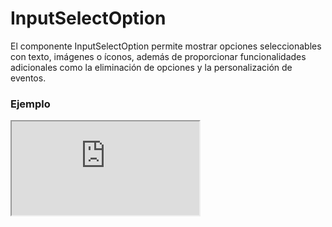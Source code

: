 
# InputSelectOption

El componente InputSelectOption permite mostrar opciones seleccionables con texto, imágenes o íconos, además de proporcionar funcionalidades adicionales como la eliminación de opciones y la personalización de eventos.

### Ejemplo

<Iframe
  minHeightIframe="30dvh"
  src="https://fenextjs-component-storybook.vercel.app/iframe.html?args=&id=input-inputselectoption--index&viewMode=story"
/>

### Importacion

Para importar el componente InputSelectOption, se puede hacer desde fenextjs

```tsx copy
import { InputSelectOption } from "fenextjs";
```

### Parametros

| Parametro             | Tipo                                        | Requerido | Default     | Descripcion                                                         |
| --------------------- | ------------------------------------------- | --------- | ----------- | ------------------------------------------------------------------- |
| id                    | string \| number                            | sí        | undefined   | ID de la opción, que puede ser un string o un número.               |
| text                  | string                                      | sí        | undefined   | Texto que se mostrará en la opción.                                 |
| img                   | string                                      | no        | undefined   | URL de la imagen que se mostrará en la opción, si es proporcionada. |
| imgComponent          | ImgProps                                    | no        | undefined   | Propiedades para personalizar el componente de imagen (Img).        |
| icon                  | ReactNode                                   | no        | undefined   | Icono que se mostrará junto al texto de la opción.                  |
| type                  | 'div' \| 'option' \| 'multiple'             | no        | 'div'       | Define el tipo de opción que se renderiza: div, option, o multiple. |
| disabled              | boolean                                     | no        | false       | Indica si la opción está deshabilitada.                             |
| selected              | boolean                                     | no        | false       | Indica si la opción está seleccionada.                              |
| hidden                | boolean                                     | no        | false       | Indica si la opción está oculta.                                    |
| onClick               | (item: InputSelectOptionBaseProps) =\> void | no        | undefined   | Función que se ejecuta al hacer clic en la opción.                  |
| onDelete              | (item: InputSelectOptionBaseProps) =\> void | no        | undefined   | Función que se ejecuta al eliminar la opción.                       |
| isBtn                 | boolean                                     | no        | false       | Indica si la opción se debe comportar como un botón.                |
| data                  | T                                           | no        | undefined   | Datos personalizados asociados con la opción.                       |
| iconDelete            | ReactNode                                   | no        | \<Trash /\> | Icono personalizado para la eliminación de la opción.               |
| classNameOption       | string                                      | no        | ''          | Clase CSS para personalizar la opción.                              |
| classNameOptionImg    | string                                      | no        | ''          | Clase CSS para personalizar la imagen de la opción.                 |
| classNameOptionDelete | string                                      | no        | ''          | Clase CSS para personalizar el botón de eliminar de la opción.      |

### Storybook

Para ver el storybook del componente lo puede hacer con este [link](https://fenextjs-component-storybook.vercel.app/?path=/story/input-inputselectoption--index)

### Usos

- Opción básica

```tsx copy
<InputSelectOption id={1} text="Opción 1" />
```

- Opción con imagen

```tsx copy
<InputSelectOption id={2} text="Opción 2" img="/path/to/img.jpg" />
```

- Opción con acción personalizada

```tsx copy
<InputSelectOption
  id={3}
  text="Opción 3"
  onClick={(item) => console.log(item)}
/>
```

- Opción deshabilitada

```tsx copy
<InputSelectOption id={4} text="Opción 4" disabled={true} />
```
